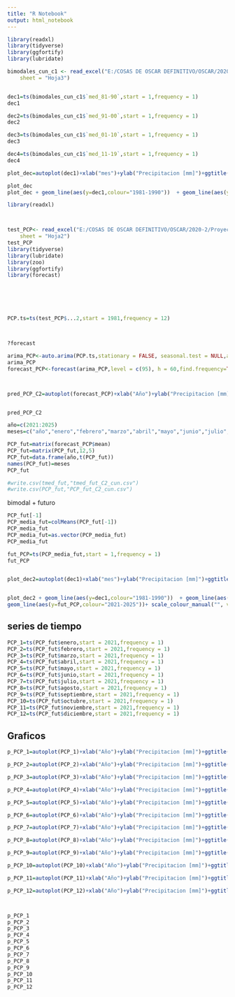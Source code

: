 ```yaml
---
title: "R Notebook"
output: html_notebook
---
```




```r
library(readxl)
library(tidyverse)
library(ggfortify)
library(lubridate)

bimodales_cun_c1 <- read_excel("E:/COSAS DE OSCAR DEFINITIVO/OSCAR/2020-2/Proyecto- PAPA/ANOMALIAS/ANOMALIAS POR CLUSTER/entrada pror departamento/cundinamarca/c1/bimodales_cun_c1.xlsx", 
    sheet = "Hoja3")


dec1=ts(bimodales_cun_c1$`med_81-90`,start = 1,frequency = 1)
dec1

dec2=ts(bimodales_cun_c1$`med_91-00`,start = 1,frequency = 1)
dec2

dec3=ts(bimodales_cun_c1$`med_01-10`,start = 1,frequency = 1)
dec3

dec4=ts(bimodales_cun_c1$`med_11-19`,start = 1,frequency = 1)
dec4
```
```r
plot_dec=autoplot(dec1)+xlab("mes")+ylab("Precipitacion [mm]")+ggtitle("Comportamiento PCP C2",subtitle = "Periodo 1981-2019")

plot_dec
plot_dec + geom_line(aes(y=dec1,colour="1981-1990"))  + geom_line(aes(y=dec2,colour="1991-2000"))+ geom_line(aes(y=dec3,colour="2001-2010"))+ geom_line(aes(y=dec4,colour="2011-2019"))+ scale_colour_manual("", values=c("1981-1990"="green4", "1991-2000"="yellow3", "2001-2010"="orange", "2011-2019"="red"))+ scale_x_continuous(breaks=seq(0, 12, 1))
```




```r
library(readxl)



test_PCP<- read_excel("E:/COSAS DE OSCAR DEFINITIVO/OSCAR/2020-2/Proyecto- PAPA/ANOMALIAS/ANOMALIAS POR CLUSTER/entrada pror departamento/cundinamarca/C1/PCP_cun_C1.xlsx", 
    sheet = "Hoja2")
test_PCP
library(tidyverse)
library(lubridate)
library(zoo)
library(ggfortify)
library(forecast)






PCP.ts=ts(test_PCP$...2,start = 1981,frequency = 12)



?forecast

arima_PCP<-auto.arima(PCP.ts,stationary = FALSE, seasonal.test = NULL,allowdrift = TRUE,allowmean = TRUE,lambda = "auto",biasadj = TRUE)
arima_PCP
forecast_PCP<-forecast(arima_PCP,level = c(95), h = 60,find.frequency=TRUE,allow.multiplicative.trend=TRUE,biasadj = TRUE)



pred_PCP_C2=autoplot(forecast_PCP)+xlab("Año")+ylab("Precipitacion [mm]")+ggtitle("Precipitacion C2 - Cundinamarca",subtitle = "Periodo 1981-2025")


pred_PCP_C2

```



```r
año=c(2021:2025)
meses=c("año","enero","febrero","marzo","abril","mayo","junio","julio","agosto","septiembre","octubre","noviembre","diciembre")

PCP_fut=matrix(forecast_PCP$mean)
PCP_fut=matrix(PCP_fut,12,5)
PCP_fut=data.frame(año,t(PCP_fut))
names(PCP_fut)=meses
PCP_fut

#write.csv(tmed_fut,"tmed_fut_C2_cun.csv")
#write.csv(PCP_fut,"PCP_fut_C2_cun.csv")
```

bimodal + futuro

```r
PCP_fut[-1]
PCP_media_fut=colMeans(PCP_fut[-1])
PCP_media_fut
PCP_media_fut=as.vector(PCP_media_fut)
PCP_media_fut

fut_PCP=ts(PCP_media_fut,start = 1,frequency = 1)
fut_PCP


plot_dec2=autoplot(dec1)+xlab("mes")+ylab("Precipitacion [mm]")+ggtitle("Comportamiento PCP C2",subtitle = "Periodo 1981-2025")


plot_dec2 + geom_line(aes(y=dec1,colour="1981-1990"))  + geom_line(aes(y=dec2,colour="1991-2000"))+ geom_line(aes(y=dec3,colour="2001-2010"))+ geom_line(aes(y=dec4,colour="2011-2019"))+ 
geom_line(aes(y=fut_PCP,colour="2021-2025"))+ scale_colour_manual("", values=c("1981-1990"="lightblue4", "1991-2000"="green4", "2001-2010"="orange", "2011-2019"="red","2021-2025"="purple"))+ scale_x_continuous(breaks=seq(0, 12, 1))

```




## series de tiempo

```r

PCP_1=ts(PCP_fut$enero,start = 2021,frequency = 1)
PCP_2=ts(PCP_fut$febrero,start = 2021,frequency = 1)
PCP_3=ts(PCP_fut$marzo,start = 2021,frequency = 1)
PCP_4=ts(PCP_fut$abril,start = 2021,frequency = 1)
PCP_5=ts(PCP_fut$mayo,start = 2021,frequency = 1)
PCP_6=ts(PCP_fut$junio,start = 2021,frequency = 1)
PCP_7=ts(PCP_fut$julio,start = 2021,frequency = 1)
PCP_8=ts(PCP_fut$agosto,start = 2021,frequency = 1)
PCP_9=ts(PCP_fut$septiembre,start = 2021,frequency = 1)
PCP_10=ts(PCP_fut$octubre,start = 2021,frequency = 1)
PCP_11=ts(PCP_fut$noviembre,start = 2021,frequency = 1)
PCP_12=ts(PCP_fut$diciembre,start = 2021,frequency = 1)

```
## Graficos


```r
p_PCP_1=autoplot(PCP_1)+xlab("Año")+ylab("Precipitacion [mm]")+ggtitle("Precipitacion C2 - Cundinamarca del mes: Enero",subtitle = "Periodo 2021-2025 Fase: Senescencia y Cosecha")+ geom_line(aes(y=PCP_1,colour="PCP (mm)"))  + geom_line(aes(y=60,colour="Req. PCP (mm)"))+ scale_colour_manual("", values=c("PCP (mm)"="black", "Req. PCP (mm)"="red"))

p_PCP_2=autoplot(PCP_2)+xlab("Año")+ylab("Precipitacion [mm]")+ggtitle("Precipitacion C2 - Cundinamarca del mes: Febrero",subtitle = "Periodo 2021-2025 Fase: Germinacion")+ geom_line(aes(y=PCP_2,colour="PCP (mm)"))  + geom_line(aes(y=50,colour="Req. PCP (mm)"))+ scale_colour_manual("", values=c("PCP (mm)"="black", "Req. PCP (mm)"="red"))

p_PCP_3=autoplot(PCP_3)+xlab("Año")+ylab("Precipitacion [mm]")+ggtitle("Precipitacion C2 - Cundinamarca del mes: Marzo",subtitle = "Periodo 2021-2025 Fase: Crec. Vegetativo, Ini. Tuberizacion y Llenado de tuberculo")+ geom_line(aes(y=PCP_3,colour="PCP (mm)"))  + geom_line(aes(y=75,colour="Req. PCP (mm)"))+ scale_colour_manual("", values=c("PCP (mm)"="black", "Req. PCP (mm)"="red"))

p_PCP_4=autoplot(PCP_4)+xlab("Año")+ylab("Precipitacion [mm]")+ggtitle("Precipitacion C2 - Cundinamarca del mes: Abril",subtitle = "Periodo 2021-2025 Fase: Llenado de tuberculo")+ geom_line(aes(y=PCP_4,colour="PCP (mm)"))  + geom_line(aes(y=100,colour="Req. PCP (mm)"))+ scale_colour_manual("", values=c("PCP (mm)"="black", "Req. PCP (mm)"="red"))

p_PCP_5=autoplot(PCP_5)+xlab("Año")+ylab("Precipitacion [mm]")+ggtitle("Precipitacion C2 - Cundinamarca del mes: Mayo",subtitle = "Periodo 2021-2025 Fase: Llenado de tuberculo y Senescencia")+ geom_line(aes(y=PCP_5,colour="PCP (mm)"))  + geom_line(aes(y=100,colour="Req. PCP (mm)"))+ scale_colour_manual("", values=c("PCP (mm)"="black", "Req. PCP (mm)"="red"))

p_PCP_6=autoplot(PCP_6)+xlab("Año")+ylab("Precipitacion [mm]")+ggtitle("Precipitacion C2 - Cundinamarca del mes: Junio",subtitle = "Periodo 2021-2025 Fase: Senescencia")+ geom_line(aes(y=PCP_6,colour="PCP (mm)"))  + geom_line(aes(y=60,colour="Req. PCP (mm)"))+ scale_colour_manual("", values=c("PCP (mm)"="black", "Req. PCP (mm)"="red"))

p_PCP_7=autoplot(PCP_7)+xlab("Año")+ylab("Precipitacion [mm]")+ggtitle("Precipitacion C2 - Cundinamarca del mes: Julio",subtitle = "Periodo 2021-2025 Fase: Senescencia y Cosecha")+ geom_line(aes(y=PCP_7,colour="PCP (mm)"))  + geom_line(aes(y=60,colour="Req. PCP (mm)"))+ scale_colour_manual("", values=c("PCP (mm)"="black", "Req. PCP (mm)"="red"))

p_PCP_8=autoplot(PCP_8)+xlab("Año")+ylab("Precipitacion [mm]")+ggtitle("Precipitacion C2 - Cundinamarca del mes: Agosto",subtitle = "Periodo 2021-2025 Fase: Germinacion")+ geom_line(aes(y=PCP_8,colour="PCP (mm)"))  + geom_line(aes(y=50,colour="Req. PCP (mm)"))+ scale_colour_manual("", values=c("PCP (mm)"="black", "Req. PCP (mm)"="red"))

p_PCP_9=autoplot(PCP_9)+xlab("Año")+ylab("Precipitacion [mm]")+ggtitle("Precipitacion C2 - Cundinamarca del mes: Septiembre",subtitle = "Periodo 2021-2025 Fase: Crec. Vegetativo, Ini. Tuberizacion y Llenado de tuberculo")+ geom_line(aes(y=PCP_9,colour="PCP (mm)"))  + geom_line(aes(y=75,colour="Req. PCP (mm)"))+ scale_colour_manual("", values=c("PCP (mm)"="black", "Req. PCP (mm)"="red"))

p_PCP_10=autoplot(PCP_10)+xlab("Año")+ylab("Precipitacion [mm]")+ggtitle("Precipitacion C2 - Cundinamarca del mes: Octubre",subtitle = "Periodo 2021-2025 Fase: Llenado de tuberculo")+ geom_line(aes(y=PCP_10,colour="PCP (mm)"))  + geom_line(aes(y=100,colour="Req. PCP (mm)"))+ scale_colour_manual("", values=c("PCP (mm)"="black", "Req. PCP (mm)"="red"))

p_PCP_11=autoplot(PCP_11)+xlab("Año")+ylab("Precipitacion [mm]")+ggtitle("Precipitacion C2 - Cundinamarca del mes: Noviembre",subtitle = "Periodo 2021-2025 Fase: Llenado de tuberculo y Senescencia")+ geom_line(aes(y=PCP_11,colour="PCP (mm)"))  + geom_line(aes(y=100,colour="Req. PCP (mm)"))+ scale_colour_manual("", values=c("PCP (mm)"="black", "Req. PCP (mm)"="red"))

p_PCP_12=autoplot(PCP_12)+xlab("Año")+ylab("Precipitacion [mm]")+ggtitle("Precipitacion C2 - Cundinamarca del mes: Diciembre",subtitle = "Periodo 2021-2025 Fase: Senescencia")+ geom_line(aes(y=PCP_12,colour="PCP (mm)"))  + geom_line(aes(y=60,colour="Req. PCP (mm)"))+ scale_colour_manual("", values=c("PCP (mm)"="black", "Req. PCP (mm)"="red"))



p_PCP_1
p_PCP_2
p_PCP_3
p_PCP_4
p_PCP_5
p_PCP_6
p_PCP_7
p_PCP_8
p_PCP_9
p_PCP_10
p_PCP_11
p_PCP_12

```









